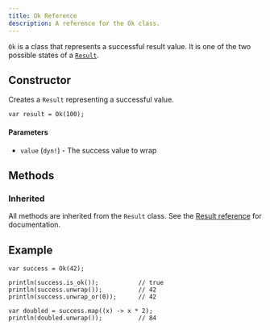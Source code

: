 ---
title: Ok Reference
description: A reference for the Ok class.
---

`Ok` is a class that represents a successful result value. It is one of the two possible states of a [`Result`](/reference/api/result/).

## Constructor

Creates a `Result` representing a successful value.

```ql
var result = Ok(100);
```

#### Parameters

- `value` (`dyn!`) - The success value to wrap

## Methods

### Inherited

All methods are inherited from the `Result` class. See the [Result reference](/reference/api/result#methods) for documentation.

## Example

```ql
var success = Ok(42);

println(success.is_ok());           // true
println(success.unwrap());          // 42
println(success.unwrap_or(0));      // 42

var doubled = success.map((x) -> x * 2);
println(doubled.unwrap());          // 84
```
